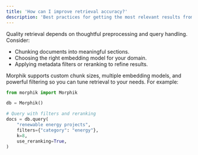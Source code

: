 ```yaml
---
title: 'How can I improve retrieval accuracy?'
description: 'Best practices for getting the most relevant results from your data'
---
```


Quality retrieval depends on thoughtful preprocessing and query handling. Consider:

- Chunking documents into meaningful sections.
- Choosing the right embedding model for your domain.
- Applying metadata filters or reranking to refine results.


Morphik supports custom chunk sizes, multiple embedding models, and powerful filtering so you can tune retrieval to your needs. For example:

```python
from morphik import Morphik

db = Morphik()

# Query with filters and reranking
docs = db.query(
    "renewable energy projects",
    filters={"category": "energy"},
    k=8,
    use_reranking=True,
)
```